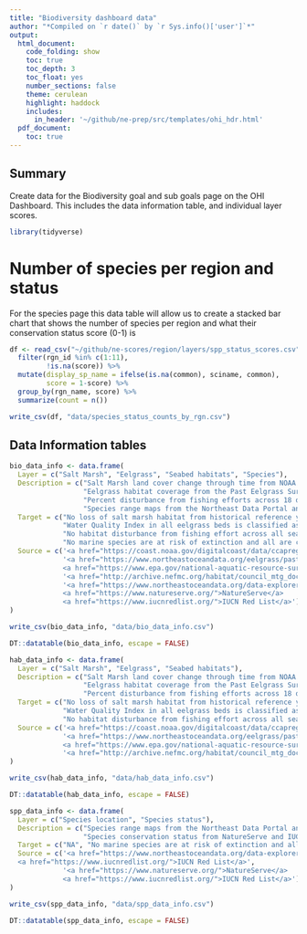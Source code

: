 ```yaml
---
title: "Biodiversity dashboard data"
author: "*Compiled on `r date()` by `r Sys.info()['user']`*"
output: 
  html_document:
    code_folding: show
    toc: true
    toc_depth: 3
    toc_float: yes
    number_sections: false
    theme: cerulean
    highlight: haddock
    includes: 
      in_header: '~/github/ne-prep/src/templates/ohi_hdr.html'
  pdf_document:
    toc: true
---
```


## Summary

Create data for the Biodiversity goal and sub goals page on the OHI Dashboard. This includes the data information table, and individual layer scores.

```r
library(tidyverse)
```


# Number of species per region and status

For the species page this data table will allow us to create a stacked bar chart that shows the number of species per region and what their conservation status score (0-1) is

```r
df <- read_csv("~/github/ne-scores/region/layers/spp_status_scores.csv") %>%
  filter(rgn_id %in% c(1:11),
         !is.na(score)) %>%
  mutate(display_sp_name = ifelse(is.na(common), sciname, common),
         score = 1-score) %>%
  group_by(rgn_name, score) %>%
  summarize(count = n())

write_csv(df, "data/species_status_counts_by_rgn.csv")
```


## Data Information tables

```r
bio_data_info <- data.frame(
  Layer = c("Salt Marsh", "Eelgrass", "Seabed habitats", "Species"),
  Description = c("Salt Marsh land cover change through time from NOAA's Coastal Change Analysis Program (C-CAP)",
                  "Eelgrass habitat coverage from the Past Eelgrass Surveys data layer from the Northeast Data Portal plus Water quality index values for all eelgrass beds from the EPA's National Coastal Condition Assessment Water Quality Index data",
                  "Percent disturbance from fishing efforts across 18 different seabed habitats types as calculated the the Fishing Effects model developed by the New England Fishery Management Council",
                  "Species range maps from the Northeast Data Portal and International Union for Conservation of Nature’s (IUCN) and Species conservation status from NatureServe and IUCN"),
  Target = c("No loss of salt marsh habitat from historical reference year (~1850’s)",
             "Water Quality Index in all eelgrass beds is classified as “Good” by the EPA",
             "No habitat disturbance from fishing effort across all seabed habitat types",
             "No marine species are at risk of extinction and all are classified as of Least Concern using The International Union for Conservation of Nature’s (IUCN) Red List of Threatened Species criteria"),
  Source = c('<a href="https://coast.noaa.gov/digitalcoast/data/ccapregional.html">NOAA Coastal Change Analysis Program (C-CAP)</a>',
             '<a href="https://www.northeastoceandata.org/eelgrass/past-eelgrass-surveys/">NE Ocean Data Portal</a>
             <a href="https://www.epa.gov/national-aquatic-resource-surveys/ncca">EPA National Coastal Condition Assessment</a>',
             '<a href="http://archive.nefmc.org/habitat/council_mtg_docs/June2009/Doc4_SASI_summary.pdf">NEFSC Fishing Effects Model</a>',
             '<a href="https://www.northeastoceandata.org/data-explorer/?mammals-turtles">NE Ocean Data Portal</a>
             <a href="https://www.natureserve.org/">NatureServe</a>
             <a href="https://www.iucnredlist.org/">IUCN Red List</a>')
)

write_csv(bio_data_info, "data/bio_data_info.csv")

DT::datatable(bio_data_info, escape = FALSE)
```


```r
hab_data_info <- data.frame(
  Layer = c("Salt Marsh", "Eelgrass", "Seabed habitats"),
  Description = c("Salt Marsh land cover change through time from NOAA's Coastal Change Analysis Program (C-CAP)",
                  "Eelgrass habitat coverage from the Past Eelgrass Surveys data layer from the Northeast Data Portal plus Water quality index values for all eelgrass beds from the EPA's National Coastal Condition Assessment Water Quality Index data",
                  "Percent disturbance from fishing efforts across 18 different seabed habitats types as calculated by the Fishing Effects model developed by the New England Fishery Management Council"),
  Target = c("No loss of salt marsh habitat from historical reference year (~1850’s)",
             "Water Quality Index in all eelgrass beds is classified as “Good” by the EPA",
             "No habitat disturbance from fishing effort across all seabed habitat types"),
  Source = c('<a href="https://coast.noaa.gov/digitalcoast/data/ccapregional.html">NOAA Coastal Change Analysis Program (C-CAP)</a>',
             '<a href="https://www.northeastoceandata.org/eelgrass/past-eelgrass-surveys/">NE Ocean Data Portal</a>
             <a href="https://www.epa.gov/national-aquatic-resource-surveys/ncca">EPA National Coastal Condition Assessment</a>',
             '<a href="http://archive.nefmc.org/habitat/council_mtg_docs/June2009/Doc4_SASI_summary.pdf">NEFSC Fishing Effects Model</a>')
)

write_csv(hab_data_info, "data/hab_data_info.csv")

DT::datatable(hab_data_info, escape = FALSE)
```


```r
spp_data_info <- data.frame(
  Layer = c("Species location", "Species status"),
  Description = c("Species range maps from the Northeast Data Portal and International Union for Conservation of Nature’s (IUCN)", 
                  "Species conservation status from NatureServe and IUCN"),
  Target = c("NA", "No marine species are at risk of extinction and all are classified as of Least Concern using The International Union for Conservation of Nature’s (IUCN) Red List of Threatened Species criteria"),
  Source = c('<a href="https://www.northeastoceandata.org/data-explorer/?mammals-turtles">NE Ocean Data Portal</a>
  <a href="https://www.iucnredlist.org/">IUCN Red List</a>',
             '<a href="https://www.natureserve.org/">NatureServe</a>
             <a href="https://www.iucnredlist.org/">IUCN Red List</a>')
)

write_csv(spp_data_info, "data/spp_data_info.csv")

DT::datatable(spp_data_info, escape = FALSE)
```